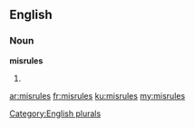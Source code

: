 ==English==

===Noun===
'''misrules'''

# {{plural of|misrule}}

[[Category:English plurals]]

[[ar:misrules]]
[[fr:misrules]]
[[ku:misrules]]
[[my:misrules]]